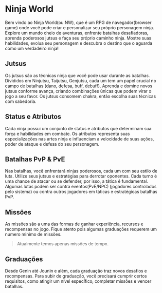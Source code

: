 # Ninja World
Bem vindo ao Ninja World(ou NW), que é um RPG de navegador(browser game) onde você pode criar e personalizar seu próprio
personagem ninja. Explore um mundo cheio de aventuras, enfrente batalhas desafiadoras, aprenda
poderosos jutsus e faça seu próprio caminho ninja. Mostre suas habilidades, evolua seu personagem e
descubra o destino que o aguarda como um verdadeiro ninja!

## Jutsus
Os jutsus são as técnicas ninja que você pode usar durante as batalhas. Divididos em Ninjutsu, Taijutsu,
Genjutsu, cada um tem um papel crucial no campo de batalhas (dano, defesa, buff, debuff). 
Aprenda e domine novos jutsus conforme avança, criando combinações únicas que podem virar o jogo a seu favor. Os jutsus consomem chakra, então escolha
suas técnicas com sabedoria.

## Status e Atributos
Cada ninja possui um conjunto de status e atributos que determinam sua força e habilidades em combate.
Os atributos representa suas especializações nas artes ninja e influenciam a velocidade de suas ações, poder de ataque e defesa do seu personagem.

## Batalhas PvP & PvE
Nas batalhas, você enfrentará ninjas poderosos, cada um com seu estilo de luta. Utilize seus jutsus e
estratégias para derrotar oponentes. Cada turno é uma chance de atacar ou se defender, por
isso, a tática é fundamental. Algumas lutas podem ser contra eventos(PvE/NPC) (jogadores controlados
pelo sistema)
ou contra outros jogadores em táticas e estratégicas batalhas PvP.

## Missões
As missões são a uma das formas de ganhar experiência, recursos e recompensas no jogo. Fique atento pois
algumas graduações requerem um numero minimo de missões.

> Atualmente temos apenas missões de tempo.

## Graduações
Desde Genin até Jounin e além, cada graduação traz novos desafios e recompensas. Para subir de graduação, você precisará cumprir certos requisitos,
como atingir um nível específico, completar missões e vencer batalhas.